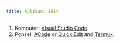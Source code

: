 ```yaml
---
title: Aplikasi Edit
---
```


1. Komputer: [Visual Studio Code](https://code.visualstudio.com/).
2. Ponsel: [ACode](https://acode.foxdebug.com/) or [Quick Edit](https://play.google.com/store/apps/details?id=com.rhmsoft.edit.pro) and [Termux](https://f-droid.org/en/packages/com.termux/).